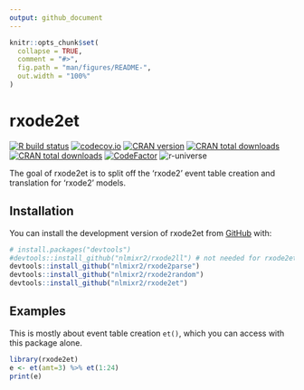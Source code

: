 ```yaml
---
output: github_document
---
```


<!-- README.md is generated from README.Rmd. Please edit that file -->

```r
knitr::opts_chunk$set(
  collapse = TRUE,
  comment = "#>",
  fig.path = "man/figures/README-",
  out.width = "100%"
)
```

# rxode2et

<!-- badges: start -->
[![R build status](https://github.com/nlmixr2/rxode2et/workflows/R-CMD-check/badge.svg)](https://github.com/nlmixr2/rxode2et/actions)
[![codecov.io](https://codecov.io/github/nlmixr2/rxode2et/coverage.svg)](https://codecov.io/github/nlmixr2/rxode2et)
[![CRAN version](http://www.r-pkg.org/badges/version/rxode2et)](https://cran.r-project.org/package=rxode2et)
[![CRAN total downloads](https://cranlogs.r-pkg.org/badges/grand-total/rxode2et)](https://cran.r-project.org/package=rxode2et)
[![CRAN total downloads](https://cranlogs.r-pkg.org/badges/rxode2et)](https://cran.r-project.org/package=rxode2et)
[![CodeFactor](https://www.codefactor.io/repository/github/nlmixr2/rxode2et/badge)](https://www.codefactor.io/repository/github/nlmixr2/rxode2et)
![r-universe](https://nlmixr2.r-universe.dev/badges/rxode2et)
<!-- badges: end -->

The goal of rxode2et is to split off the 'rxode2' event table creation and translation for 'rxode2' models. 

## Installation

You can install the development version of rxode2et from [GitHub](https://github.com/) with:

``` r
# install.packages("devtools")
#devtools::install_github("nlmixr2/rxode2ll") # not needed for rxode2et, but needed for 'rxode2'
devtools::install_github("nlmixr2/rxode2parse")
devtools::install_github("nlmixr2/rxode2random")
devtools::install_github("nlmixr2/rxode2et")
```

## Examples 

This is mostly about event table creation `et()`, which you can access with this package alone.
```r
library(rxode2et)
e <- et(amt=3) %>% et(1:24)
print(e)
```
